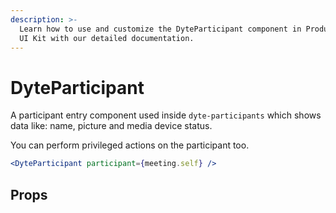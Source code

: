 ```yaml
---
description: >-
  Learn how to use and customize the DyteParticipant component in ProductDB's React
  UI Kit with our detailed documentation.
---
```


# DyteParticipant

A participant entry component used inside `dyte-participants` which shows data like:
name, picture and media device status.

You can perform privileged actions on the participant too.

```jsx live
<DyteParticipant participant={meeting.self} />
```

## Props

<PropsTable of="dyte-participant" />

<head>
  <title>React UI Kit DyteParticipant</title>
</head>
